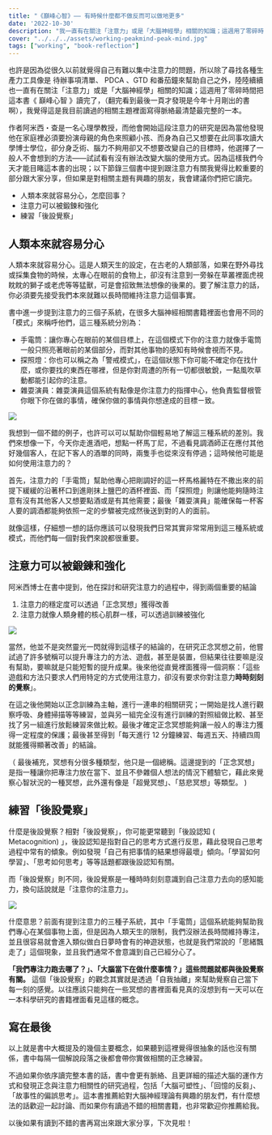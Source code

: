 ```yaml
---
title: "《巔峰心智》—— 有時候什麼都不做反而可以做地更多"
date: '2022-10-30'
description: "我一直有在關注「注意力」或是「大腦神經學」相關的知識；這週用了零碎時間把這本書《 巔峰心智 》讀完了，（翻完看到最後一頁才發現是今年十月剛出的書啊），我覺得這是我目前讀過的相關主題裡面寫得脈絡最清楚最完整的一本。"
cover: "../../../assets/working-peakmind-peak-mind.jpg"
tags: ["working", "book-reflection"]
---
```



也許是因為從很久以前就覺得自己有難以集中注意力的問題，所以除了尋找各種生產力工具像是 待辦事項清單、 PDCA 、GTD 和番茄鐘來幫助自己之外，陸陸續續也一直有在關注「注意力」或是「大腦神經學」相關的知識；這週用了零碎時間把這本書《 巔峰心智 》讀完了，（翻完看到最後一頁才發現是今年十月剛出的書啊），我覺得這是我目前讀過的相關主題裡面寫得脈絡最清楚最完整的一本。

作者阿米西・查是一名心理學教授，而他會開始這段注意力的研究是因為當他發現他在家庭裡必須要扮演母親的角色來照顧小孩、而身為自己又想要在此同事攻讀大學博士學位，卻分身乏術、腦力不夠用卻又不想要改變自己的目標時，他選擇了一般人不會想到的方法——試試看有沒有辦法改變大腦的使用方式。因為這樣我們今天才能目睹這本書的出現；以下節錄三個書中提到跟注意力有關我覺得比較重要的部分跟大家分享，但如果是對相關主題有興趣的朋友，我會建議你們把它讀完。

- 人類本來就容易分心，怎麼回事？
- 注意力可以被鍛鍊和強化
- 練習「後設覺察」

## 人類本來就容易分心

人類本來就容易分心。這是人類天生的設定，在古老的人類部落，如果在野外尋找或採集食物的時候，太專心在眼前的食物上，卻沒有注意到一旁躲在草叢裡面虎視眈眈的獅子或老虎等等猛獸，可是會招致無法想像的後果的。要了解注意力的話，你必須要先接受我們本來就難以長時間維持注意力這個事實。

書中進一步提到注意力的三個子系統，在很多大腦神經相關書籍裡面也會用不同的「模式」來稱呼他們，這三種系統分別為：

- 手電筒：讓你專心在眼前的某個目標上，在這個模式下你的注意力就像手電筒一般只照亮著眼前的某個部分，而對其他事物的感知有時候會視而不見。
- 探照燈：你也可以稱之為「警戒模式」，在這個狀態下你可能不確定你在找什麼，或你要找的東西在哪裡，但是你對周遭的所有一切都很敏銳，一點風吹草動都能引起你的注意。
- 雜耍演員：雜耍演員這個系統有點像是你注意力的指揮中心，他負責監督根管你眼下你在做的事情，確保你做的事情與你想達成的目標ㄧ致。

![](../../../assets/working-peakmind-restaurant-826738_1280.jpg)

我想到一個不錯的例子，也許可以可以幫助你個輕易地了解這三種系統的差別。我們來想像一下，今天你走進酒吧，想點一杯馬丁尼，不過看見調酒師正在應付其他好幾個客人，在記下客人的酒單的同時，兩隻手也從來沒有停過；這時候他可能是如何使用注意力的？

首先，注意力的「手電筒」幫助他專心把剛調好的這一杯馬格麗特在不撒出來的前提下緩緩的沿著杯口到進剛抹上鹽巴的酒杯裡面、而「探照燈」則讓他能夠隨時注意有沒有其他客人又想要點酒或是有其他需要；最後「雜耍演員」能確保每一杯客人要的調酒都能夠依照一定的步驟被完成然後送到對的人的面前。

就像這樣，仔細想一想的話你應該可以發現我們日常其實非常常用到這三種系統或模式，而他們每一個對我們來說都很重要。

## 注意力可以被鍛鍊和強化

阿米西博士在書中提到，他在探討和研究注意力的過程中，得到兩個重要的結論

1. 注意力的穩定度可以透過「正念冥想」獲得改善
2. 注意力就像人類身體的核心肌群一樣，可以透過訓練被強化

![](../../../assets/working-peakmind-girl-1857703_1280.jpg)

當然，他並不是突然靈光一閃就得到這樣子的結論的，在研究正念冥想之前，他嘗試過了許多號稱可以提升專注力的方法、遊戲，甚至是裝置，但結果往往要嘛是沒有幫助，要嘛就是只能短暫的提升成果。後來他從直覺裡面獲得一個洞察：「這些遊戲和方法只要求人們用特定的方式使用注意力，卻沒有要求你對注意力**時時刻刻的覺察**」。

在這之後他開始以正念訓練為主軸，進行一連串的相關研究；一開始是找人進行觀察呼吸、身體掃描等等練習，並與另一組完全沒有進行訓練的對照組做比較、甚至找了另一組進行放鬆練習來做比較。最後才確定正念冥想能夠讓一般人的專注力獲得一定程度的保護；最後甚至得到「每天進行 12 分鐘練習、每週五天、持續四周就能獲得顯著改善」的結論。

（ 最後補充，冥想有分很多種類型，他只是一個總稱。這邊提到的「正念冥想」是指一種讓你把專注力放在當下、並且不參雜個人想法的情況下體驗它，藉此來覺察心智狀況的一種冥想，此外還有像是「超覺冥想」、「慈悲冥想」等類型。 )

## 練習「後設覺察」

什麼是後設覺察？相對「後設覺察」，你可能更常聽到「後設認知 ( Metacognition) 」，後設認知是指對自己的思考方式進行反思，藉此發現自己思考過程中常有的傾象。例如發現「自己有把事情的結果想得最壞」傾向。「學習如何學習」、「思考如何思考」等等話題都跟後設認知有關。

而「後設覺察」則不同，後設覺察是一種時時刻刻意識到自己注意力去向的感知能力，換句話說就是「注意你的注意力」。

![](../../../assets/working-peakmind-desperate-5011953_1280.jpg)

什麼意思？前面有提到注意力的三種子系統，其中「手電筒」這個系統能夠幫助我們專心在某個事物上面，但是因為人類天生的限制，我們沒辦法長時間維持專注，並且很容易就會進入類似做白日夢時會有的神遊狀態，也就是我們常說的「思緒飄走了」這個現象，並且我們通常不會意識到自己已經分心了。

**「我們專注力跑去哪了？」、「大腦當下在做什麼事情？」這些問題就都與後設覺察有關。** 這個「後設覺察」的觀念其實就是透過「自我抽離」來幫助覺察自己當下每一刻的感覺。以往應該只能夠在一些冥想的書裡面看見真的沒想到有一天可以在一本科學研究的書籍裡面看見這樣的概念。

## 寫在最後

以上就是書中大概提及的幾個主要概念，如果聽到這裡覺得很抽象的話也沒有關係，書中每隔一個解說段落之後都會帶你實做相關的正念練習。

不過如果你依序讀完整本書的話，書中會更有脈絡、且更詳細的描述大腦的運作方式和發現正念與注意力相關性的研究過程，包括「大腦可塑性」、「回憶的反芻」、「故事性的偏誤思考」。這本書推薦給對大腦神經理論有興趣的朋友們，有什麼想法的話歡迎一起討論、而如果你有讀過不錯的相關書籍，也非常歡迎你推薦給我。

以後如果有讀到不錯的書再寫出來跟大家分享，下次見啦！
